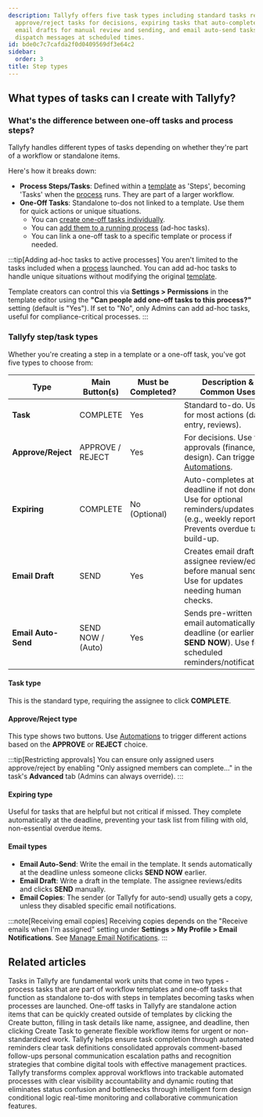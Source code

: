 ```yaml
---
description: Tallyfy offers five task types including standard tasks requiring completion,
  approve/reject tasks for decisions, expiring tasks that auto-complete at deadlines,
  email drafts for manual review and sending, and email auto-send tasks that automatically
  dispatch messages at scheduled times.
id: bde0c7c7cafda2f0d0409569df3e64c2
sidebar:
  order: 3
title: Step types
---
```


## What types of tasks can I create with Tallyfy?

### What's the difference between one-off tasks and process steps?

Tallyfy handles different types of tasks depending on whether they're part of a workflow or standalone items.

Here's how it breaks down:

*   **Process Steps/Tasks**: Defined within a [template](/products/pro/documenting/templates/) as 'Steps', becoming 'Tasks' when the [process](/products/pro/tracking-and-tasks/processes/) runs. They are part of a larger workflow.
*   **One-Off Tasks**: Standalone to-dos not linked to a template. Use them for quick actions or unique situations. 
    *   You can [create one-off tasks individually](/products/pro/tracking-and-tasks/tasks/how-to-create-a-one-off-task-in-tallyfy/).
    *   You can [add them to a running process](/products/pro/tracking-and-tasks/processes/edit-processes/how-can-i-add-tasks-to-active-processes-on-tallyfy/) (ad-hoc tasks).
    *   You can link a one-off task to a specific template or process if needed.

:::tip[Adding ad-hoc tasks to active processes]
You aren't limited to the tasks included when a [process](/products/pro/tracking-and-tasks/processes/) launched. You can add ad-hoc tasks to handle unique situations without modifying the original [template](/products/pro/documenting/templates/).

Template creators can control this via **Settings > Permissions** in the template editor using the **"Can people add one-off tasks to this process?"** setting (default is "Yes"). If set to "No", only Admins can add ad-hoc tasks, useful for compliance-critical processes.
:::

### Tallyfy step/task types

Whether you're creating a step in a template or a one-off task, you've got five types to choose from:

| Type                | Main Button(s)     | Must be Completed? | Description & Common Uses |
|---------------------|--------------------|--------------------|-----------------------------|
| **Task**            | COMPLETE           | Yes                | Standard to-do. Use for most actions (data entry, reviews). |
| **Approve/Reject**  | APPROVE / REJECT   | Yes                | For decisions. Use for approvals (finance, design). Can trigger [Automations](/products/pro/documenting/templates/automations/). |
| **Expiring**        | COMPLETE           | No (Optional)      | Auto-completes at deadline if not done. Use for optional reminders/updates (e.g., weekly reports). Prevents overdue task build-up. |
| **Email Draft**     | SEND               | Yes                | Creates email draft for assignee review/edit before manual send. Use for updates needing human checks. |
| **Email Auto-Send** | SEND NOW / (Auto)  | Yes                | Sends pre-written email automatically at deadline (or earlier via **SEND NOW**). Use for scheduled reminders/notifications. |

#### Task type
This is the standard type, requiring the assignee to click **COMPLETE**.

#### Approve/Reject type
This type shows two buttons. Use [Automations](/products/pro/documenting/templates/automations/) to trigger different actions based on the **APPROVE** or **REJECT** choice.

:::tip[Restricting approvals]
You can ensure only assigned users approve/reject by enabling "Only assigned members can complete..." in the task's **Advanced** tab (Admins can always override).
:::

#### Expiring type
Useful for tasks that are helpful but not critical if missed. They complete automatically at the deadline, preventing your task list from filling with old, non-essential overdue items.

#### Email types
*   **Email Auto-Send**: Write the email in the template. It sends automatically at the deadline unless someone clicks **SEND NOW** earlier.
*   **Email Draft**: Write a draft in the template. The assignee reviews/edits and clicks **SEND** manually.
*   **Email Copies**: The sender (or Tallyfy for auto-send) usually gets a copy, unless they disabled specific email notifications.

:::note[Receiving email copies]
Receiving copies depends on the "Receive emails when I'm assigned" setting under **Settings > My Profile > Email Notifications**. See [Manage Email Notifications](/products/pro/settings/personal-settings/how-can-i-manage-email-notifications-in-tallyfy/).
:::


## Related articles
<CardGrid>
<LinkTitleCard header="<b>Tracking And Tasks > More about tasks</b>" href="/products/pro/tracking-and-tasks/tasks/" > Tasks in Tallyfy are fundamental work units that come in two types - process tasks that are part of workflow templates and one-off tasks that function as standalone to-dos with steps in templates becoming tasks when processes are launched. </LinkTitleCard>
<LinkTitleCard header="<b>Tasks > Create a one-off task</b>" href="/products/pro/tracking-and-tasks/tasks/how-to-create-a-one-off-task-in-tallyfy/" > One-off tasks in Tallyfy are standalone action items that can be quickly created outside of templates by clicking the Create button, filling in task details like name, assignee, and deadline, then clicking Create Task to generate flexible workflow items for urgent or non-standardized work. </LinkTitleCard>
<LinkTitleCard header="<b>How To > Ensure everyone in your team completes an approval or task</b>" href="/products/pro/tutorials/how-to/ensure-task-completion/" > Tallyfy helps ensure task completion through automated reminders clear task definitions consolidated approvals comment-based follow-ups personal communication escalation paths and recognition strategies that combine digital tools with effective management practices. </LinkTitleCard>
<LinkTitleCard header="<b>How To > Automatically track and run complex approval workflows</b>" href="/products/pro/tutorials/how-to/track-and-run-complex-approval-workflows/" > Tallyfy transforms complex approval workflows into trackable automated processes with clear visibility accountability and dynamic routing that eliminates status confusion and bottlenecks through intelligent form design conditional logic real-time monitoring and collaborative communication features. </LinkTitleCard>
</CardGrid>